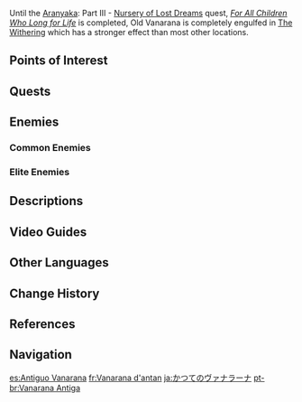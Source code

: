{{Location Infobox
|image        = Old Vanarana.png
|type         = Subarea
|region       = Sumeru
|subregion    = Dharma Forest
|area         = Lost Nursery
}}
{{Location Intro|description=It was the home of the [[Aranara]] for hundreds of years before the [[cataclysm]].<ref>{{Ref/Quest|For the Children of the Past}}</ref><p>It is unlocked by completing the [[Aranyaka]]: Part III - [[Nursery of Lost Dreams]] quest, ''[[For Fruits, Seeds, and Trees]]''.</p>}}

Until the [[Aranyaka]]: Part III - [[Nursery of Lost Dreams]] quest, ''[[For All Children Who Long for Life]]'' is completed, Old Vanarana is completely engulfed in [[The Withering]] which has a stronger effect than most other locations.

==Points of Interest==
{{Locations by Category Table|type=Points of Interest}}

==Quests==
{{Quests by Category List|heo=1}}

==Enemies==
===Common Enemies===
{{Column|2|
*{{Enemy|Hilichurl}}
*{{Enemy|Hilichurl Berserker}}
*{{Enemy|Cryo Hilichurl Shooter}}
*{{Enemy|Electro Hilichurl Shooter}}
*{{Enemy|Pyro Hilichurl Shooter}}
*{{Enemy|Pyro Slime}}
*{{Enemy|Large Pyro Slime}}
*{{Enemy|Stretchy Pyro Fungus}}
}}

===Elite Enemies===
{{Column|2|
*{{Enemy|Blazing Axe Mitachurl}}
*{{Enemy|Rockfond Rifthound Whelp}}
*{{Enemy|Rockfond Rifthound}}
*{{Enemy|Thundercraven Rifthound}}
*{{Enemy|Ruin Guard}}
}}
<!--
===Local Specialties===
* {{Item|}}
-->
==Descriptions==
{{Description|"Friends will stroll through the forest again. That which is good will return, and the painful memories will vanish. Just like a stream purifying itself or a withered tree sprouting once more."|Viewpoint, [[Viewpoint/Nursery of Lost Dreams|Nursery of Lost Dreams]]}}
<!--
==Trivia==
===Etymology===
-->
==Video Guides==
{{EVT
|video1   = https://youtu.be/cVwd16TSvsA
|caption1 = Old Vanarana: Hidden Luxurious Chest
}}
==Other Languages==
{{Other Languages
|en      = Old Vanarana
|zhs     = 往昔的桓那兰那
|zhs_rm  = Wǎngxī de Huánnàlánnà
|zht     = 往昔的桓那蘭那
|zht_rm  = Wǎngxī de Huánnàlánnà
|zh_tl   = Vanarana in the Past
|ja      = かつてのヴァナラーナ
|ja_rm   = Katsute no Vanaraana
|ja_tl   = Former Vanarana
|ko      = 과거의 바나라나
|ko_rm   = Gwageo-ui Banarana
|ko_tl   = Past Vanarana
|es      = Antiguo Vanarana
|es_tl   = Antique Vanarana
|fr      = Vanarana d'antan
|fr_tl   = Vanarana of Yore
|ru      = Ванарана прошлого
|ru_tl   = Vanarana of the Past
|th      = Old Vanarana
|vi      = Vanarana Xưa
|vi_tl   = Old Vanarana
|de      = Einstiges Vanarana
|de_tl   = Erstwhile Vanarana
|id      = Old Vanarana
|pt      = Vanarana Antiga
|pt_tl   = Antique Vanarana
|tr      = Eski Vanarana
|tr_tl   = 
|it      = Vanarana del passato
|it_tl   = Vanarana of the Past
}}

==Change History==
{{Change History|3.0}}

==References==
{{Reflist}}

==Navigation==
{{Area Navbox|Sumeru}}

[[es:Antiguo Vanarana]]
[[fr:Vanarana d'antan]]
[[ja:かつてのヴァナラーナ]]
[[pt-br:Vanarana Antiga]]